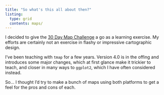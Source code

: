 ```yaml
---
title: "So what's this all about then?"
listing: 
  type: grid
  contents: maps/
---
```


I decided to give the [30 Day Map Challenge](https://30daymapchallenge.com/) a go as a learning exercise. My efforts are certainly not an exercise in flashy or impressive cartographic design.

I've been teaching with `tmap` for a few years. Version 4.0 is in the offing and introduces some major changes, which at first glance make it trickier to teach, and closer in many ways to `ggplot2`, which I have often considered instead. 

So... I thought I'd try to make a bunch of maps using both platforms to get a feel for the pros and cons of each.
